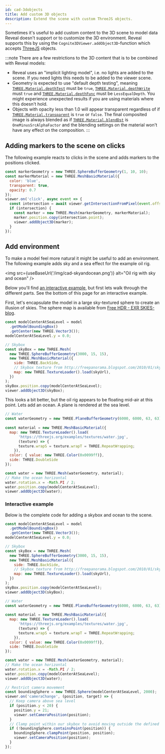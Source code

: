 ```yaml
---
id: cad-3dobjects
title: Add custom 3D objects
description: Extend the scene with custom ThreeJS objects.
---
```



Sometimes it's useful to add custom content to the 3D scene to model data Reveal doesn't
support or to customize the 3D environment. Reveal supports this by using the
`Cognite3DViewer.addObject3D`-function which accepts [ThreeJS](https://threejs.org/) objects.

:::note
There are a few restrictions to the 3D content that is to be combined with Reveal models:
- Reveal uses an "implicit lighting model", i.e. no lights are added to the scene. If you
need lights this needs to be added to the viewer scene.
- Geometry is expected to use "default depth testing", meaning
[`THREE.Material.depthTest`](https://threejs.org/docs/#api/en/materials/Material.depthTest) must be `true`,
[`THREE.Material.depthWrite`](https://threejs.org/docs/#api/en/materials/Material.depthWrite) must  `true` and
[`THREE.Material.depthFunc`](https://threejs.org/docs/#api/en/materials/Material.depthFunc) must be `LessEqualDepth`.
You might experience unexpected results if you are using materials where this doesn't hold.
- Objects with opacity less than 1.0 will appear transparent regardless of if
[`THREE.Material.transparent`](https://threejs.org/docs/?q=Material#api/en/materials/Material.transparent) is `true` or
`false`. The final composited image is always blended as if
[`THREE.Material.blendDst`](https://threejs.org/docs/?q=Material#api/en/materials/Material.blendDst) is
`OneMinusSrcAlphaFactor` and the blending settings on the material won't have any effect on the composition.
:::

<!-- :::tip
Reveal uses an "implicit lighting model", i.e. no lights are added to the scene. If you
need lights this needs to be added to the viewer scene.
::: -->

<DemoWrapper name="Cognite3DViewerDemo" />

## Adding markers to the scene on clicks

The following example reacts to clicks in the scene and adds markers to the positions clicked.

```jsx runnable
const markerGeometry = new THREE.SphereBufferGeometry(1, 10, 10);
const markerMaterial = new THREE.MeshBasicMaterial({
  color: 'blue',
  transparent: true,
  opacity: 0.7
});
viewer.on('click', async event => {
  const intersection = await viewer.getIntersectionFromPixel(event.offsetX, event.offsetY);
  if (intersection) {
    const marker = new THREE.Mesh(markerGeometry, markerMaterial);
    marker.position.copy(intersection.point);
    viewer.addObject3D(marker);
  }
});
```

## Add environment

To make a model feel more natural it might be useful to add an environment. The following
example adds sky and a sea effect for the example oil rig.

<img
  src={useBaseUrl('/img/cad-skyandocean.png')}
  alt="Oil rig with sky and ocean"
/>

Below you'll find [an interactive example](#interactive-example), but first lets walk through
the different parts.
See the bottom of this page for an interactive example.

First, let's encapsulate the model in a large sky-textured sphere to create an illusion of
skies. The sphere map is available from [Free HDR - EXR SKIES-blog](http://freepanorama.blogspot.com/).

```js
const modelCenterAtSeaLevel = model
  .getModelBoundingBox()
  .getCenter(new THREE.Vector3());
modelCenterAtSeaLevel.y = 0.0;

// Skybox
const skyBox = new THREE.Mesh(
  new THREE.SphereBufferGeometry(3000, 15, 15),
  new THREE.MeshBasicMaterial({
    side: THREE.BackSide,
    // Skybox texture from http://freepanorama.blogspot.com/2010/01/sky7-spherical.html
    map: new THREE.TextureLoader().load(skyUrl),
  })
);
skyBox.position.copy(modelCenterAtSeaLevel);
viewer.addObject3D(skyBox);
```

This looks a bit better, but the oil rig appears to be floating mid-air at this point. Lets
add an ocean. A plane is rendered at the sea level.

```js
// Water
const waterGeometry = new THREE.PlaneBufferGeometry(6000, 6000, 63, 63);
  
const material = new THREE.MeshBasicMaterial({
  map: new THREE.TextureLoader().load(
      'https://threejs.org/examples/textures/water.jpg',
      (texture) => {
      texture.wrapS = texture.wrapT = THREE.RepeatWrapping;
    }),
  color: { value: new THREE.Color(0x0099ff)},
  side: THREE.DoubleSide
});

const water = new THREE.Mesh(waterGeometry, material);
// Make the ocean horizontal
water.rotation.x = -Math.PI / 2;
water.position.copy(modelCenterAtSeaLevel);
viewer.addObject3D(water);
```

### Interactive example

Below is the complete code for adding a skybox and ocean to the scene.

```jsx runnable
const modelCenterAtSeaLevel = model
  .getModelBoundingBox()
  .getCenter(new THREE.Vector3());
modelCenterAtSeaLevel.y = 0.0;

// Skybox
const skyBox = new THREE.Mesh(
  new THREE.SphereBufferGeometry(3000, 15, 15),
  new THREE.MeshBasicMaterial({
    side: THREE.BackSide,
    // Skybox texture from http://freepanorama.blogspot.com/2010/01/sky7-spherical.html
    map: new THREE.TextureLoader().load(skyUrl),
  })
);
skyBox.position.copy(modelCenterAtSeaLevel);
viewer.addObject3D(skyBox);

// Water
const waterGeometry = new THREE.PlaneBufferGeometry(6000, 6000, 63, 63);
  
const material = new THREE.MeshBasicMaterial({
  map: new THREE.TextureLoader().load(
      'https://threejs.org/examples/textures/water.jpg',
      (texture) => {
      texture.wrapS = texture.wrapT = THREE.RepeatWrapping;
    }),
  color: { value: new THREE.Color(0x0099ff)},
  side: THREE.DoubleSide
});

const water = new THREE.Mesh(waterGeometry, material);
// Make the ocean horizontal
water.rotation.x = -Math.PI / 2;
water.position.copy(modelCenterAtSeaLevel);
viewer.addObject3D(water);

// Restrict camera movement
const boundingSphere = new THREE.Sphere(modelCenterAtSeaLevel, 2000);
viewer.on('cameraChange', (position, target) => {
  // Keep camera above sea level
  if (position.y < 20) {
    position.y = 21;
    viewer.setCameraPosition(position);
  }
  // Clamp point within our skybox to avoid moving outside the defined 'world'
  if (!boundingSphere.containsPoint(position)) {
    boundingSphere.clampPoint(position, position);
    viewer.setCameraPosition(position);
  }
});
```
